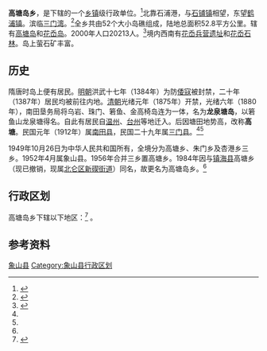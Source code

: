 {{中国乡级行政区|33/02/25/204/000}}
'''高塘岛乡'''，是{{PRC admin/fullname|{{PRC admin/parent|33/02/25/204/000}}}}下辖的一个[[乡镇|乡镇]]级行政单位。<ref>{{PRC admin/ref sgc|{{PRC admin/parent|{{{1|}}}}}}}</ref>北靠石浦港，与[[石铺镇|石铺镇]]相望，东望[[鹤浦镇|鹤浦镇]]。滨临[[三门湾|三门湾]]。<ref name="xsdm">{{cite book|editor=叶忠正|title=象山县地名志 |year=1995 |publisher=浙江人民出版社 |isbn=7-213-01111-1|pages=290-300}}</ref>全乡共由52个大小岛礁组成，陆地总面积52.8平方公里。辖有[[高塘岛|高塘岛]]和[[花岙岛|花岙岛]]。2000年人口20213人。<ref name="xsjs">{{cite book|editor=俞伟栋|title=象山县建设志 |year=2004 |publisher=方志出版社 |isbn=7-80192-211-5|pages=366-372}}</ref>境内西南有[[花岙兵营遗址|花岙兵营遗址]]和[[花岙石林|花岙石林]]。岛上萤石矿丰富。

==历史==
隋唐时岛上便有居民。[[明朝|明朝]]洪武十七年（1384年）为防[[倭寇|倭寇]]被封禁，二十年（1387年）居民均被前往内地。[[清朝|清朝]]光绪元年（1875年）开禁，光绪六年（1880年），南田垦务局将乌岩、珠门、箬鱼、金高椅岛连为一体，名为'''龙泉塘岛'''，以箬鱼山龙泉塘得名。自此有居民自[[温州|温州]]、[[台州|台州]]等地迁入。后因塘田地势高，改称'''高塘'''。民国元年（1912年）属[[南田县|南田县]]，民国二十九年属[[三门县|三门县]]。<ref name="xsdm" /><ref name="xsjs" />

1949年10月26日为中华人民共和国所有，全境分为高塘乡、朱门乡及杏港乡三乡。1952年4月属象山县。1956年合并三乡置高塘乡。1984年因与[[镇海县|镇海县]]高塘乡（现已撤销，现属[[北仑区|北仑区]][[新碶街道|新碶街道]]）同名，故更名为高塘岛乡。<ref name="xsdm" />

== 行政区划 ==
高塘岛乡下辖以下地区：<ref>{{PRC admin/ref sgc|{{{1|}}}}}</ref>
{{PRC admin/children|33/02/25/204/000}}。

== 参考资料 ==
{{reflist}}

{{象山县行政区划|cat|G}}
{{Ningbo-stub}}
[[Category:宁波市乡镇|象山县]]
[[Category:象山县行政区划|Category:象山县行政区划]]